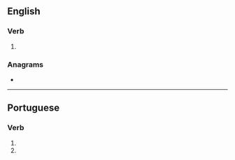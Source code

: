 {{also|Latinizes}}

==English==

===Verb===
{{head|en|verb form}}

# {{en-third-person singular of|latinize}}

===Anagrams===
* {{l|en|zinalsite}}

----

==Portuguese==

===Verb===
{{pt-verb-form}}

# {{pt-verb form of|latinizar|ar|subjunctive|present|singular|second}}
# {{pt-verb form of|latinizar|ar|imperative|negative|singular|second}}